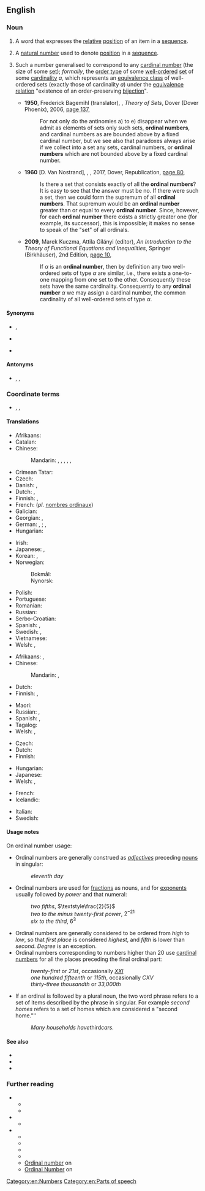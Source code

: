 {{also|ordinal-number}}
==English==
{{wikipedia}}

===Noun===
{{en-noun}}

# {{lb|en|grammar}} A word that expresses the [[relative]] [[position]] of an item in a [[sequence]].
#: {{ux|en|First, second and third are the '''ordinal numbers''' corresponding to one, two and three.}}
# {{lb|en|arithmetic}} A [[natural number]] used to denote [[position]] in a [[sequence]].
#:{{ux|en|In the expression a<sub>3</sub>, the "3" is an '''ordinal number'''.
}}
# {{lb|en|set theory}} Such a number generalised to correspond to any [[cardinal number]] (the size of some [[set]]); ''formally'', the [[order type]] of some [[well-ordered]] [[set]] of some [[cardinality]] ''a'', which represents an [[equivalence class]] of well-ordered sets (exactly those of cardinality ''a'') under the [[equivalence relation]] "existence of an order-preserving [[bijection]]".
#* '''1950''', Frederick Bagemihl (translator), {{w|Erich Kamke}}, ''Theory of Sets'', Dover (Dover Phoenix), 2006, [https://books.google.com.au/books?id=ARjpe689MF4C&pg=PA137&dq=%22ordinal+number%22%7C%22ordinal+numbers%22&hl=en&sa=X&ved=0ahUKEwjh4dWV5_zbAhVDppQKHdi1AW0Q6AEIjQEwEw#v=onepage&q=%22ordinal%20number%22%7C%22ordinal%20numbers%22&f=false page 137],
#*: For not only do the antinomies a) to e) disappear when we admit as elements of sets only such sets, '''ordinal numbers''', and cardinal numbers as are bounded above by a fixed cardinal number, but we see also that paradoxes always arise if we collect into a set any sets, cardinal numbers, or '''ordinal numbers''' which are not bounded above by a fixed cardinal number.
#* '''1960''' [D. Van Nostrand], {{w|Paul R. Halmos}}, ''{{w|Naive Set Theory (book)|Naive Set Theory}}'', 2017, Dover, Republication, [https://books.google.com.au/books?id=bWu9DgAAQBAJ&pg=PA80&dq=%22ordinal+number%22%7C%22ordinal+numbers%22&hl=en&sa=X&ved=0ahUKEwjh4dWV5_zbAhVDppQKHdi1AW0Q6AEIfDAQ#v=onepage&q=%22ordinal%20number%22%7C%22ordinal%20numbers%22&f=false page 80],
#*: Is there a set that consists exactly of all the '''ordinal numbers'''? It is easy to see that the answer must be no. If there were such a set, then we could form the supremum of all '''ordinal numbers'''. That supremum would be an '''ordinal number''' greater than or equal to every '''ordinal number'''. Since, however, for each '''ordinal number''' there exists a strictly greater one (for example, its successor), this is impossible; it makes no sense to speak of the "set" of all ordinals.
#* '''2009''', Marek Kuczma, Attila Gilányi (editor), ''An Introduction to the Theory of Functional Equations and Inequalities'', Springer (Birkhäuser), 2nd Edition, [https://books.google.com.au/books?id=rqqvbKOC4c8C&pg=PA10&dq=%22ordinal+number%22%7C%22ordinal+numbers%22&hl=en&sa=X&ved=0ahUKEwjh4dWV5_zbAhVDppQKHdi1AW0Q6AEIYzAL#v=onepage&q=%22ordinal%20number%22%7C%22ordinal%20numbers%22&f=false page 10],
#*: If <math>\alpha</math> is an '''ordinal number''', then by definition any two well-ordered sets of type <math>\alpha</math> are similar, i.e., there exists a one-to-one mapping from one set to the other. Consequently these sets have the same cardinality. Consequently to any '''ordinal number''' <math>\alpha</math> we may assign a cardinal number, the common cardinality of all well-ordered sets of type <math>\alpha</math>.

====Synonyms====
* {{sense|grammar}} {{l|en|ordinal}}, {{l|en|ordinal numeral}}
* {{sense|arithmetic}} {{l|en|ordinal}}
* {{sense|order theory}} {{l|en|ordinal}}

====Antonyms====
* {{sense|grammar}} {{l|en|cardinal}}, {{l|en|cardinal number}}, {{l|en|cardinal numeral}}

===Coordinate terms===
* {{sense|grammar}} {{l|en|cardinal number}}, {{l|en|distributive number}}, {{l|en|multiplier}}

====Translations====
{{trans-top|grammar: word used to denote relative position in a sequence}}
* Afrikaans: {{t+check|af|rangtelwoord}}
* Catalan: {{t|ca|nombre ordinal|m}}
* Chinese:
*: Mandarin: {{t+|cmn|順序數|sc=Hani}}, {{t+|cmn|顺序数|tr=shùnxùshù|sc=Hani}}, {{t+|cmn|序數}}, {{t+|cmn|序数|tr=xùshù}}, {{t+|cmn|序數詞}}, {{t+|cmn|序数词|tr=xùshùcí}}
* Crimean Tatar: {{t|crh|sıra sayısı}}
* Czech: {{t|cs|řadová číslovka|f}}
* Danish: {{t|da|ordinaltal|n}}, {{t+|da|ordenstal|n}}
* Dutch: {{t-check|nl|ranggetal|n}}, {{t+|nl|rangtelwoord|n}}
* Finnish: {{t|fi|järjestyslukusana}}, {{t|fi|ordinaalilukusana}}
* French: {{t|fr|nombre ordinal|m}} (''pl.'' [[nombres ordinaux]])
* Galician: {{t|gl|número ordinal|m}}
* Georgian: {{t|ka|რიგობითი რიცხვითი სახელი|sc=Geor}}, {{t|ka|რიგითი რიცხვითი სახელი}}
* German: {{t+|de|Ordnungszahl|f}}, {{t+|de|Ordnungszahlwort|n}}; {{t|de|Ordinale|n}}, {{t+|de|Ordinalzahl|f}}
* Hungarian: {{t+|hu|sorszámnév}}
{{trans-mid}}
* Irish: {{t-check|ga|orduimhir|f}}
* Japanese: {{t|ja|序数詞|tr=じょすうし, josūshi}}, {{t+|ja|序数|tr=じょすう, josū|sc=Jpan}}
* Korean: {{t+|ko|서수}}, {{t+|ko|서수사}}
* Norwegian:
*: Bokmål: {{t+|nb|ordenstall|n}}
*: Nynorsk: {{t-check|nn|rekkjetal|n}}
* Polish: {{t+|pl|liczebnik porządkowy|m-in}}
* Portuguese: {{t|pt|[[número]] [[ordinal]]|m}}
* Romanian: {{t-check|ro|număr ordinal|n}}
* Russian: {{t+|ru|поря́дковое числи́тельное|n}}
* Serbo-Croatian: {{t|sh|redni broj}}
* Spanish: {{t+check|es|ordinal|m}}, {{t-check|es|adjetivo ordinal|m}}
* Swedish: {{t+|sv|ordningstal}}, {{t-check|sv|ordinaltal}}
* Vietnamese: {{t-check|vi|số thứ tự}}
* Welsh: {{t|cy|trefnolyn|m}}, {{t+|cy|rhif trefnol|m}}
{{trans-bottom}}

{{trans-top|arithmetic: number used to denote position in a sequence}}
* Afrikaans: {{t-check|af|ranggetal}}, {{t-check|af|ordinale getal}}
* Chinese:
*: Mandarin: {{t+|cmn|序數|sc=Hani}}, {{t+|cmn|序数|tr=xùshù|sc=Hani}}
* Dutch: {{t-check|nl|ranggetal|n}}
* Finnish: {{t+|fi|järjestysluku}}, {{t+|fi|ordinaaliluku}}
{{trans-mid}}
* Maori: {{t|mi|tau raupapa}}
* Russian: {{t+|ru|поря́дковый но́мер|m}}, {{t+|ru|но́мер|m}}
* Spanish: {{t+check|es|ordinal|m}}, {{t+check|es|número ordinal|m}}
* Tagalog: {{t|tl|bilang na panunod}}
* Welsh: {{t|cy|trefnolyn|m}}, {{t+|cy|rhif trefnol|m}}
{{trans-bottom}}

{{trans-top|generalized kind of number to denote the length of a well-order on a set}}
* Czech: {{t|cs|ordinální číslo|n}}
* Dutch: {{t|nl|ranggetal|n}}
* Finnish: {{t|fi|ordinaali}}
{{trans-mid}}
* Hungarian: {{t+|hu|rendszám}}
* Japanese: {{t|ja|順序数|tr=じゅんじょすう, junjosū|sc=Jpan}}
* Welsh: {{t|cy|trefnolyn|m}}, {{t+|cy|rhif trefnol|m}}
{{trans-bottom}}

{{checktrans-top}}
* French: {{t+check|fr|ordinal|m}}
* Icelandic: {{t+check|is|raðtala|f}}
{{trans-mid}}
* Italian: {{t-check|it|numero ordinale|m}}
* Swedish: {{t-check|sv|ordinaltal}}
{{trans-bottom}}

====Usage notes====
On ordinal number usage:
* Ordinal numbers are generally construed as ''[[adjective]]s'' preceding {{lb|en|countable}} [[noun]]s in singular:
*: ''eleventh day''
* Ordinal numbers are used for [[fraction]]s as {{lb|en|countable}} nouns, and for [[exponent]]s usually followed by ''power'' and that numeral:
*: ''two fifths'', <math>\textstyle\frac{2}{5}</math>
*: ''two to the minus twenty-first power'', <math>2^{-21}</math>
*: ''six to the third'', <math>6^3</math>
* Ordinal numbers are generally considered to be ordered from ''high'' to ''low'', so that ''first place'' is considered ''highest'', and ''fifth'' is lower than ''second''. ''Degree'' is an exception.
* Ordinal numbers corresponding to numbers higher than 20 use [[cardinal number]]s for all the places preceding the final ordinal part:
*: ''twenty-first'' or ''21st'', occasionally ''[[XXI]]''
*: ''one hundred fifteenth'' or ''115th'', occasionally ''CXV''
*: ''thirty-three thousandth'' or ''33,000th''
* If an ordinal is followed by a plural noun, the two word phrase refers to a set of items described by the phrase in singular. For example ''second homes'' refers to a set of homes which are considered a "second home."''
*: ''Many households have ''third'' cars.''

====See also====
* {{l|en|numeral}}
* {{l|en|order type}}
* {{l|en|zeroth}}

===Further reading===
* {{sense|grammar}}
** {{pedialite|Ordinal number (linguistics)}}
** {{pedialite|English numerals}}
* {{sense|arithmetic}}
** {{pedialite|Natural number}}
* {{sense|order theory}}
** {{pedialite|Order type}}
** {{pedialite|Successor ordinal}}
** {{pedialite|Well-order}}
** {{pedialite|Transfinite induction}}
** [https://www.encyclopediaofmath.org/index.php/Ordinal_number Ordinal number] on {{w|Encyclopedia of Mathematics}}
** [http://mathworld.wolfram.com/OrdinalNumber.html Ordinal Number] on {{w|MathWorld|Wolfram MathWorld}}

[[Category:en:Numbers]]
[[Category:en:Parts of speech]]